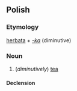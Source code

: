 ==Polish==

===Etymology===
[[herbata]] + ''[[-ka#Polish|-ka]]'' (diminutive)

===Noun===
{{pl-noun|f}}

# (''diminutively'') [[tea]]

====Declension====
{{pl-decl-noun-ka|herbat}}